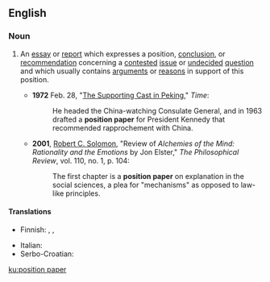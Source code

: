 ==English==

===Noun===
{{en-noun|head=[[position]] [[paper]]}}

# {{label|en|philosophy|government|public policy}} An [[essay]] or [[report]] which expresses a position, [[conclusion]], or [[recommendation]] concerning a [[contested]] [[issue]] or [[undecided]] [[question]] and which usually contains [[argument]]s or [[reason]]s in support of this position.
#* '''1972''' Feb. 28, "[http://www.time.com/time/magazine/article/0,9171,905829,00.html The Supporting Cast in Peking]," ''Time'':
#*: He headed the China-watching Consulate General, and in 1963 drafted a '''position paper''' for President Kennedy that recommended rapprochement with China.
#* '''2001''', [[w:Robert_C._Solomon|Robert C. Solomon]], "Review of ''Alchemies of the Mind: Rationality and the Emotions'' by Jon Elster," ''The Philosophical Review'', vol. 110, no. 1, p. 104:
#*: The first chapter is a '''position paper''' on explanation in the social sciences, a plea for "mechanisms" as opposed to law-like principles.

====Translations====
{{trans-top|essay or report which expresses a position on a contested issue}}
* Finnish: {{t|fi|kannanotto}}, {{t+|fi|linjaus}}, {{t+|fi|ohjelma}}
{{trans-mid}}
* Italian: {{t+|it|studio}}
* Serbo-Croatian: {{t|sh|dokument o službenom stavu|m}}
{{trans-bottom}}

[[ku:position paper]]